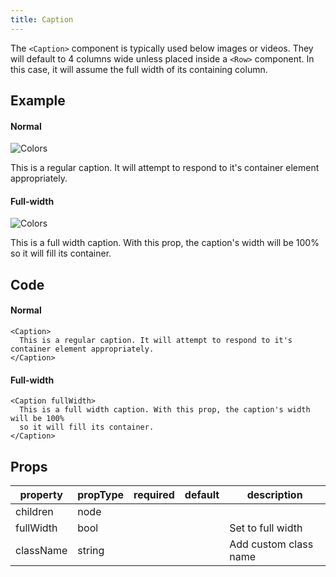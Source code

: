 ```yaml
---
title: Caption
---
```


<PageDescription>

The `<Caption>` component is typically used below images or videos. They will default to 4 columns wide unless placed inside a `<Row>` component. In this case, it will assume the full width of its containing column.

</PageDescription>

## Example

#### Normal

![Colors](images/colors.png)

<Caption>
  This is a regular caption. It will attempt to respond to it's container
  element appropriately.
</Caption>

#### Full-width

![Colors](images/colors.png)

<Caption fullWidth>
  This is a full width caption. With this prop, the caption's width will be 100%
  so it will fill its container.
</Caption>

## Code

#### Normal

```
<Caption>
  This is a regular caption. It will attempt to respond to it's container element appropriately.
</Caption>
```

#### Full-width

```
<Caption fullWidth>
  This is a full width caption. With this prop, the caption's width will be 100%
  so it will fill its container.
</Caption>

```

## Props

| property  | propType | required | default | description           |
| --------- | -------- | -------- | ------- | --------------------- |
| children  | node     |          |         |                       |
| fullWidth | bool     |          |         | Set to full width     |
| className | string   |          |         | Add custom class name |
